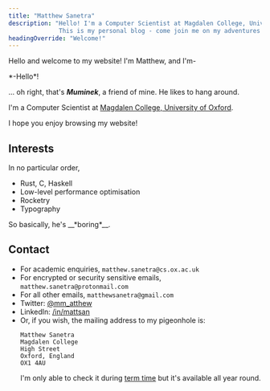 ```yaml
---
title: "Matthew Sanetra"
description: "Hello! I'm a Computer Scientist at Magdalen College, University of Oxford.
              This is my personal blog - come join me on my adventures!"
headingOverride: "Welcome!"
---
```



Hello and welcome to my website! I'm Matthew, and I'm-

<Moomin which="muminek" side="right">
  *-Hello*!
</Moomin>

... oh right, that's __*Muminek*__, a friend of mine. He likes to hang around.

I'm a Computer Scientist at [Magdalen College, University of Oxford](https://www.magd.ox.ac.uk/).

I hope you enjoy browsing my website!

## Interests

In no particular order,

- Rust, C, Haskell
- Low-level performance optimisation
- Rocketry
- Typography

<Moomin which="muminek" side="left">
  So basically, he's __*boring*__.
</Moomin>

## Contact

- For academic enquiries, `matthew.sanetra@cs.ox.ac.uk`
- For encrypted or security sensitive emails, `matthew.sanetra@protonmail.com`
- For all other emails, `matthewsanetra@gmail.com`
- Twitter: [@mm_atthew](https://twitter.com/mm_atthew)
- LinkedIn: [/in/mattsan](https://linkedin.com/in/mattsan)
- Or, if you wish, the mailing address to my pigeonhole is:
  ```
  Matthew Sanetra
  Magdalen College
  High Street
  Oxford, England
  OX1 4AU
  ```
  I'm only able to check it during [term time](https://www.ox.ac.uk/about/facts-and-figures/dates-of-term) but it's available all year round.
